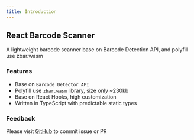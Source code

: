 ```yaml
---
title: Introduction
---
```


## React Barcode Scanner

A lightweight barcode scanner base on Barcode Detection API, and polyfill use zbar.wasm

### Features

- Base on `Barcode Detector API`
- Polyfill use `zbar.wasm` library, size only ~230kb
- Base on React Hooks, high customization
- Written in TypeScript with predictable static types

### Feedback

Please visit [GitHub](https://github.com/preflower/react-barcode-scanner) to commit issue or PR
